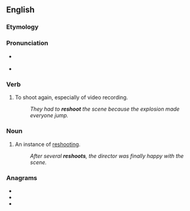 ==English==

===Etymology===
{{prefix|re-|shoot|lang=en}}

===Pronunciation===
* {{q|verb}} {{IPA|/ɹiːˈʃuːt/|lang=en}}
* {{q|noun}} {{IPA|/ˈɹiːʃuːt/|lang=en}}

===Verb===
{{en-verb|reshoots|reshooting|reshot}}
# To shoot again, especially of video recording.
#: ''They had to '''reshoot''' the scene because the explosion made everyone jump.''

===Noun===
{{en-noun}}

# An instance of [[reshooting]].
#: ''After several '''reshoots''', the director was finally happy with the scene.''

===Anagrams===
* {{l|en|hooters}}
* {{l|en|shooter}}
* {{l|en|soother}}